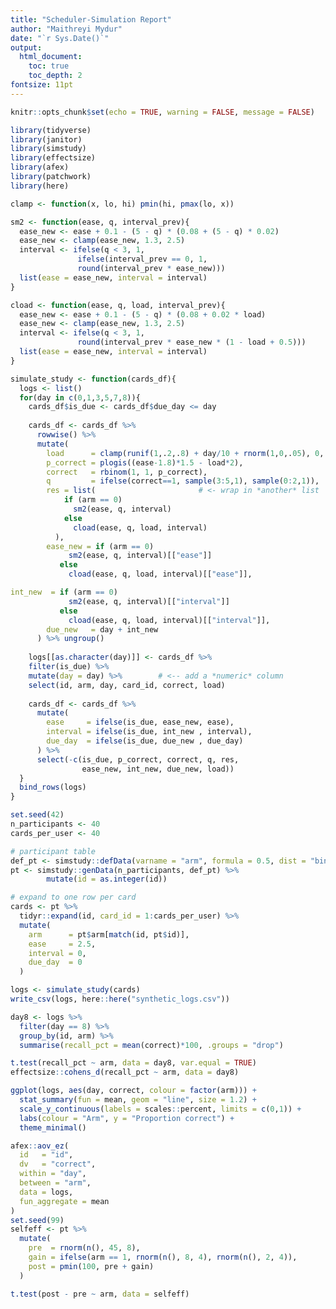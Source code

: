 ```yaml
---
title: "Scheduler-Simulation Report"
author: "Maithreyi Mydur"
date: "`r Sys.Date()`"
output:
  html_document:
    toc: true
    toc_depth: 2
fontsize: 11pt
---
```


```r
knitr::opts_chunk$set(echo = TRUE, warning = FALSE, message = FALSE)

library(tidyverse)
library(janitor)
library(simstudy)
library(effectsize)
library(afex)
library(patchwork)
library(here)

clamp <- function(x, lo, hi) pmin(hi, pmax(lo, x))

sm2 <- function(ease, q, interval_prev){
  ease_new <- ease + 0.1 - (5 - q) * (0.08 + (5 - q) * 0.02)
  ease_new <- clamp(ease_new, 1.3, 2.5)
  interval <- ifelse(q < 3, 1,
               ifelse(interval_prev == 0, 1,
               round(interval_prev * ease_new)))
  list(ease = ease_new, interval = interval)
}

cload <- function(ease, q, load, interval_prev){
  ease_new <- ease + 0.1 - (5 - q) * (0.08 + 0.02 * load)
  ease_new <- clamp(ease_new, 1.3, 2.5)
  interval <- ifelse(q < 3, 1,
               round(interval_prev * ease_new * (1 - load + 0.5)))
  list(ease = ease_new, interval = interval)
}

simulate_study <- function(cards_df){
  logs <- list()
  for(day in c(0,1,3,5,7,8)){
    cards_df$is_due <- cards_df$due_day <= day
    
    cards_df <- cards_df %>%
      rowwise() %>%
      mutate(
        load      = clamp(runif(1,.2,.8) + day/10 + rnorm(1,0,.05), 0, 1),
        p_correct = plogis((ease-1.8)*1.5 - load*2),
        correct   = rbinom(1, 1, p_correct),
        q         = ifelse(correct==1, sample(3:5,1), sample(0:2,1)),
        res = list(                       # <- wrap in *another* list
            if (arm == 0)
              sm2(ease, q, interval)
            else
              cload(ease, q, load, interval)
          ),
        ease_new = if (arm == 0)
             sm2(ease, q, interval)[["ease"]]
           else
             cload(ease, q, load, interval)[["ease"]],

int_new  = if (arm == 0)
             sm2(ease, q, interval)[["interval"]]
           else
             cload(ease, q, load, interval)[["interval"]],
        due_new   = day + int_new
      ) %>% ungroup()
    
    logs[[as.character(day)]] <- cards_df %>%
    filter(is_due) %>%
    mutate(day = day) %>%        # <-- add a *numeric* column
    select(id, arm, day, card_id, correct, load)
    
    cards_df <- cards_df %>%
      mutate(
        ease     = ifelse(is_due, ease_new, ease),
        interval = ifelse(is_due, int_new , interval),
        due_day  = ifelse(is_due, due_new , due_day)
      ) %>%
      select(-c(is_due, p_correct, correct, q, res,
                ease_new, int_new, due_new, load))
  }
  bind_rows(logs)
}

set.seed(42)
n_participants <- 40
cards_per_user <- 40

# participant table
def_pt <- simstudy::defData(varname = "arm", formula = 0.5, dist = "binary")
pt <- simstudy::genData(n_participants, def_pt) %>%
        mutate(id = as.integer(id))

# expand to one row per card
cards <- pt %>%
  tidyr::expand(id, card_id = 1:cards_per_user) %>%
  mutate(
    arm      = pt$arm[match(id, pt$id)],
    ease     = 2.5,
    interval = 0,
    due_day  = 0
  )

logs <- simulate_study(cards)
write_csv(logs, here::here("synthetic_logs.csv"))

day8 <- logs %>%
  filter(day == 8) %>%
  group_by(id, arm) %>%
  summarise(recall_pct = mean(correct)*100, .groups = "drop")

t.test(recall_pct ~ arm, data = day8, var.equal = TRUE)
effectsize::cohens_d(recall_pct ~ arm, data = day8)

ggplot(logs, aes(day, correct, colour = factor(arm))) +
  stat_summary(fun = mean, geom = "line", size = 1.2) +
  scale_y_continuous(labels = scales::percent, limits = c(0,1)) +
  labs(colour = "Arm", y = "Proportion correct") +
  theme_minimal()

afex::aov_ez(
  id   = "id",
  dv   = "correct",
  within = "day",
  between = "arm",
  data = logs,
  fun_aggregate = mean
)
set.seed(99)
selfeff <- pt %>%
  mutate(
    pre  = rnorm(n(), 45, 8),
    gain = ifelse(arm == 1, rnorm(n(), 8, 4), rnorm(n(), 2, 4)),
    post = pmin(100, pre + gain)
  )

t.test(post - pre ~ arm, data = selfeff)
```
